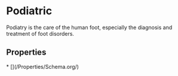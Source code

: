 
# Podiatric

Podiatry is the care of the human foot, especially the diagnosis and treatment of foot disorders.

## Properties

<Grid>
* [](/Properties/Schema.org/)

</Grid>

